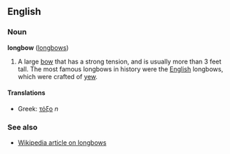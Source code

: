 ==English==

===Noun===
'''longbow''' ([[longbows]])

#A large [[bow]] that has a strong tension, and is usually more than 3 feet tall.  The most famous longbows in history were the [[English]] longbows, which were crafted of [[yew]].

====Translations====
*Greek: [[τόξο]] ''n''

===See also===
*[[w:Longbow|Wikipedia article on longbows]]